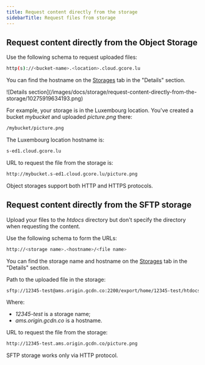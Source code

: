 ---
title: Request content directly from the storage
sidebarTitle: Request files from storage
---

## Request content directly from the Object Storage

Use the following schema to request uploaded files:

```sh
http(s)://<bucket-name>.<location>.cloud.gcore.lu
 ```

You can find the hostname on the [Storages](https://storage.gcore.com/storage/list) tab in the "Details" section.


<Frame>![Details section](/images/docs/storage/request-content-directly-from-the-storage/10275919634193.png)</Frame>



For example, your storage is in the Luxembourg location. You've created a bucket _mybucket_ and uploaded _picture.png_ there:

```sh
/mybucket/picture.png
 ```

The Luxembourg location hostname is:

```sh
s-ed1.cloud.gcore.lu
 ```

URL to request the file from the storage is:

```sh
http://mybucket.s-ed1.cloud.gcore.lu/picture.png
 ```

Object storages support both HTTP and HTTPS protocols.

## Request content directly from the SFTP storage

Upload your files to the _htdocs_ directory but don't specify the directory when requesting the content.

Use the following schema to form the URLs:

```sh
http://<storage name>.<hostname>/<file name>
 ```

You can find the storage name and hostname on the [Storages](https://storage.gcore.com/storage/list) tab in the "Details" section.

Path to the uploaded file in the storage: 

```sh
sftp://12345-test@ams.origin.gcdn.co:2200/export/home/12345-test/htdocs/picture.png
 ```

Where: 

  * _12345-test_ is a storage name;
  * _ams.origin.gcdn.co_ is a hostname.



URL to request the file from the storage:

```sh
http://12345-test.ams.origin.gcdn.co/picture.png
 ```

SFTP storage works only via HTTP protocol.